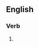 {{also|spoon-feed}}

==English==

===Verb===
{{en-verb|spoonfeeds|spoonfeeding|spoonfed}}

# {{alternative spelling of|en|spoon-feed}}
